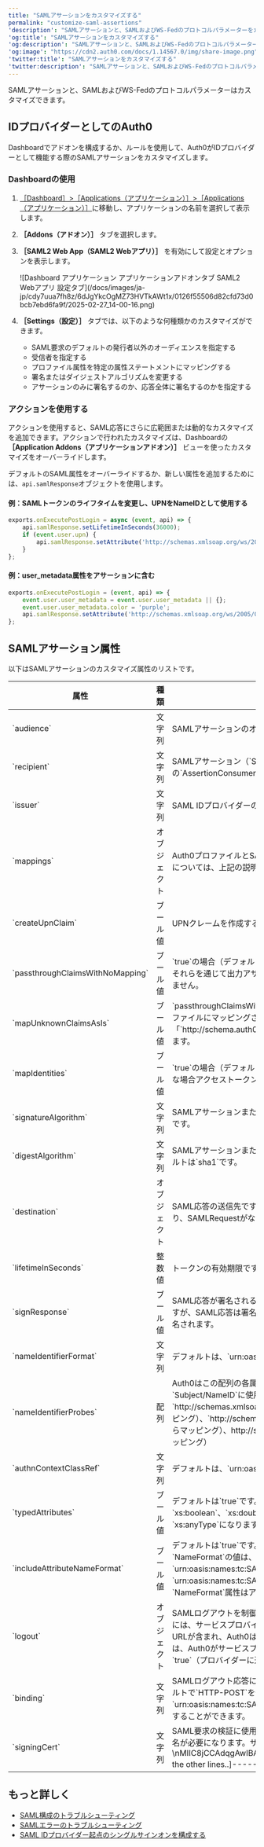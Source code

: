 ```yaml
---
title: "SAMLアサーションをカスタマイズする"
permalink: "customize-saml-assertions"
'description': "SAMLアサーションと、SAMLおよびWS-Fedのプロトコルパラメーターをカスタマイズする方法を説明します。"
'og:title': "SAMLアサーションをカスタマイズする"
'og:description': "SAMLアサーションと、SAMLおよびWS-Fedのプロトコルパラメーターをカスタマイズする方法を説明します。"
'og:image': "https://cdn2.auth0.com/docs/1.14567.0/img/share-image.png"
'twitter:title': "SAMLアサーションをカスタマイズする"
'twitter:description': "SAMLアサーションと、SAMLおよびWS-Fedのプロトコルパラメーターをカスタマイズする方法を説明します。"
---
```


<Tooltip data-tooltip-id="react-containers-DefinitionTooltip-1" href="/docs/ja-jp/glossary?term=security-assertion-markup-language" tip="Security Assertion Markup Language（SAML）: パスワードなしに二者間で認証情報を交換できる標準化プロトコル。" cta="用語集の表示">SAML</Tooltip>アサーションと、SAMLおよび<Tooltip data-tooltip-id="react-containers-DefinitionTooltip-2" href="/docs/ja-jp/glossary?term=ws-fed" tip="Webサービスフェデレーション（WS-Fed）: ドメイン全体でユーザーIDを管理するためのプロトコル。" cta="用語集の表示">WS-Fed</Tooltip>のプロトコルパラメーターはカスタマイズできます。

## IDプロバイダーとしてのAuth0

Dashboardでアドオンを構成するか、ルールを使用して、Auth0がIDプロバイダーとして機能する際のSAMLアサーションをカスタマイズします。

### Dashboardの使用

1. [［Dashboard］>［Applications（アプリケーション）］>［Applications（アプリケーション）］](https://manage.auth0.com/#/applications/{yourClientId}/addons)に移動し、アプリケーションの名前を選択して表示します。
2. **［Addons（アドオン）］** タブを選択します。
3. **［SAML2 Web App（SAML2 Webアプリ）］** を有効にして設定とオプションを表示します。

   <Frame>![Dashboard アプリケーション アプリケーションアドオンタブ SAML2 Webアプリ 設定タブ](/docs/images/ja-jp/cdy7uua7fh8z/6dJgYkcOgMZ73HVTkAWt1x/0126f55506d82cfd73d0bcb7ebd6fa9f/2025-02-27_14-00-16.png)</Frame>

4. **［Settings（設定）］** タブでは、以下のような何種類かのカスタマイズができます。

   * SAML要求のデフォルトの発行者以外のオーディエンスを指定する
   * 受信者を指定する
   * プロファイル属性を特定の属性ステートメントにマッピングする
   * 署名またはダイジェストアルゴリズムを変更する
   * アサーションのみに署名するのか、応答全体に署名するのかを指定する

### アクションを使用する

アクションを使用すると、SAML応答にさらに広範囲または動的なカスタマイズを追加できます。アクションで行われたカスタマイズは、Dashboardの **［Application Addons（アプリケーションアドオン）］** ビューを使ったカスタマイズをオーバーライドします。

デフォルトのSAML属性をオーバーライドするか、新しい属性を追加するためには、`api.samlResponse`オブジェクトを使用します。

#### 例：SAMLトークンのライフタイムを変更し、UPNをNameIDとして使用する

```js lines
exports.onExecutePostLogin = async (event, api) => {
	api.samlResponse.setLifetimeInSeconds(36000);
	if (event.user.upn) {
		api.samlResponse.setAttribute('http://schemas.xmlsoap.org/ws/2005/05/identity/claims/nameidentifier', 'upn');
	}
};
```

#### 例：user_metadata属性をアサーションに含む

```js lines
exports.onExecutePostLogin = (event, api) => {
	event.user.user_metadata = event.user.user_metadata || {};
	event.user.user_metadata.color = 'purple';
	api.samlResponse.setAttribute('http://schemas.xmlsoap.org/ws/2005/05/identity/claims/color', event.user.user_metadata.color);
};
```

## SAMLアサーション属性

以下はSAMLアサーションのカスタマイズ属性のリストです。

<table class="table"><thead>
<tr>
<th><b>属性</b></th>
<th><b>種類</b></th>
<th><b>説明</b></th>
</tr>
</thead>
<tbody>
<tr>
<td>`audience`</td>
<td>文字列</td>
<td>SAMLアサーションのオーディエンスです。デフォルトは、SAMLRequestの発行者です。</td>
</tr>
<tr>
<td>`recipient`</td>
<td>文字列</td>
<td>SAMLアサーション（`SubjectConfirmationData`）の受信者です。デフォルトは、SAMLRequestの`AssertionConsumerUrl`、またはSAMLRequestが送られなかった場合はCallback URLです。</td>
</tr>
<tr>
<td>`issuer`</td>
<td>文字列</td>
<td>SAML IDプロバイダーの一意の識別子で、URLとして形式化されます。</td>
</tr>
<tr>
<td>`mappings`</td>
<td>オブジェクト</td>
<td>Auth0プロファイルとSAMLアサーションの出力属性のマッピングです。デフォルトのマッピングについては、上記の説明を参照してください。</td>
</tr>
<tr>
<td>`createUpnClaim`</td>
<td>ブール値</td>
<td>UPNクレームを作成するかどうかを指定します。デフォルトは`true`です。</td>
</tr>
<tr>
<td>`passthroughClaimsWithNoMapping`</td>
<td>ブール値</td>
<td>`true`の場合（デフォルト）、共通プロファイルにマッピングされていない各クレームは、Auth0がそれらを通じて出力アサーションに渡します。`false`の場合、それらのクレームはマッピングされません。</td>
</tr>
<tr>
<td>`mapUnknownClaimsAsIs`</td>
<td>ブール値</td>
<td>`passthroughClaimsWithNoMapping`が`true`で、これが`false`の場合（デフォルト）、共通プロファイルにマッピングされていない各クレームには、Auth0がプレフィックス「`http://schema.auth0.com`」を追加します。`true`の場合は、クレームをそのままパススルーします。</td>
</tr>
<tr>
<td>`mapIdentities`</td>
<td>ブール値</td>
<td>`true`の場合（デフォルト）、これによりプロバイダー（Google、ADFS、ADなど）や、利用可能な場合アクセストークンなどの追加情報がトークンに付け足されます。</td>
</tr>
<tr>
<td>`signatureAlgorithm`</td>
<td>文字列</td>
<td>SAMLアサーションまたは応答の署名に使用する署名アルゴリズムです。デフォルトは`rsa-sha1`です。</td>
</tr>
<tr>
<td>`digestAlgorithm`</td>
<td>文字列</td>
<td>SAMLアサーションまたは応答のダイジェストを演算するダイジェストアルゴリズムです。デフォルトは`sha1`です。</td>
</tr>
<tr>
<td>`destination`</td>
<td>オブジェクト</td>
<td>SAML応答の送信先です。指定されていない場合、SAMLRequest の`AssertionConsumerUrl`になり、SAMLRequestがない場合は、Callback URLになります。</td>
</tr>
<tr>
<td>`lifetimeInSeconds`</td>
<td>整数値</td>
<td>トークンの有効期限です。デフォルトは、`3600`秒（1時間）です。</td>
</tr>
<tr>
<td>`signResponse`</td>
<td>ブール値</td>
<td>SAML応答が署名されるべきかを指定します。デフォルトでは、SAMLアサーションは署名されますが、SAML応答は署名されません。`true`の場合、SAMLアサーションではなく、SAML応答が署名されます。</td>
</tr>
<tr>
<td>`nameIdentifierFormat`</td>
<td>文字列</td>
<td>デフォルトは、`urn:oasis:names:tc:SAML:1.1:nameid-format:unspecified`です。</td>
</tr>
<tr>
<td>`nameIdentifierProbes`</td>
<td>配列</td>
<td>Auth0はこの配列の各属性を順番に試します。その1つが値を持つ場合は、それを`Subject/NameID`に使用します。順番：`http://schemas.xmlsoap.org/ws/2005/05/identity/claims/nameidentifier`（`user_id`からマッピング）、`http://schemas.xmlsoap.org/ws/2005/05/identity/claims/emailaddress`（`email`からマッピング）、http://schemas.xmlsoap.org/ws/2005/05/identity/claims/name`（名前からマッピング）</td>
</tr>
<tr>
<td>`authnContextClassRef`</td>
<td>文字列</td>
<td>デフォルトは、`urn:oasis:names:tc:SAML:2.0:ac:classes:unspecified`です。</td>
</tr>
<tr>
<td>`typedAttributes`</td>
<td>ブール値</td>
<td>デフォルトは`true`です。`true`に設定すると、要素の`xs:type`を推測します。種類は`xs:string`、`xs:boolean`、`xs:double `、および`xs:anyType`です。`false`に設定すると、すべての`xs:type`が`xs:anyType`になります。</td>
</tr>
<tr>
<td>`includeAttributeNameFormat`</td>
<td>ブール値</td>
<td>デフォルトは`true`です。`true`に設定すると、属性名を基に`NameFormat`を推測します。`NameFormat`の値は、`urn:oasis:names:tc:SAML:2.0:attrname-format:uri`、`urn:oasis:names:tc:SAML:2.0:attrname-format:basic`、および`urn:oasis:names:tc:SAML:2.0:attrname-format:unspecified`です。`false`に設定すると、`NameFormat`属性はアサーションに設定されません。</td>
</tr>
<tr>
<td>`logout`</td>
<td>オブジェクト</td>
<td>SAMLログアウトを制御します。2つのプロパティーを含むことができます。`callback`（文字列）には、サービスプロバイダー（クライアントアプリケーション）のシングルログアウトサービスURLが含まれ、Auth0はそこにログアウトの要求と応答を送信します。`slo_enabled`（ブール値）は、Auth0がサービスプロバイダーにセッション終了を通知するかを指定します。デフォルト値は`true`（プロバイダーに通知する）です。</td>
</tr>
<tr>
<td>`binding`</td>
<td>文字列</td>
<td>SAMLログアウト応答に使用されるプロトコルバインディングを任意に示します。Auth0はデフォルトで`HTTP-POST`を使用しますが、`binding`を`urn:oasis:names:tc:SAML:2.0:bindings:HTTP-Redirect`に設定すると、`HTTP-Redirect`に変更することができます。</td>
</tr>
<tr>
<td>`signingCert`</td>
<td>文字列</td>
<td>SAML要求の検証に使用される公開鍵証明書を任意に示します。設定された場合、SAML要求の署名が必要になります。サンプルの値は、「`-----BEGIN CERTIFICATE-----\nMIIC8jCCAdqgAwIBAgIJObB6jmhG0QIEMA0GCSqGSIb3DQEBBQUAMCAxHjAcBgNV\n[..all the other lines..]-----END CERTIFICATE-----\n`」です。</td>
</tr>
</tbody>
</table>

## もっと詳しく

* [SAML構成のトラブルシューティング](/docs/ja-jp/troubleshoot/authentication-issues/troubleshoot-saml-configurations)
* [SAMLエラーのトラブルシューティング](/docs/ja-jp/troubleshoot/authentication-issues/saml-errors)
* [SAML IDプロバイダー起点のシングルサインオンを構成する](/docs/ja-jp/authenticate/protocols/saml/saml-sso-integrations/identity-provider-initiated-single-sign-on)